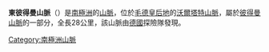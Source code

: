 {{coord|71|26|S|12|44|E|display=title}}

'''東彼得曼山脈'''（{{lang-de|Östliche Petermannkette}}）是[[南極洲|南極洲]]的[[山脈|山脈]]，位於[[毛德皇后地|毛德皇后地]]的[[沃爾塔特山脈|沃爾塔特山脈]]，屬於[[彼得曼山脈|彼得曼山脈]]的一部分，全長28公里，該山脈由[[德國|德國]]探險隊發現。

{{Antarctica-geo-stub}}
[[Category:南極洲山脈|Category:南極洲山脈]]